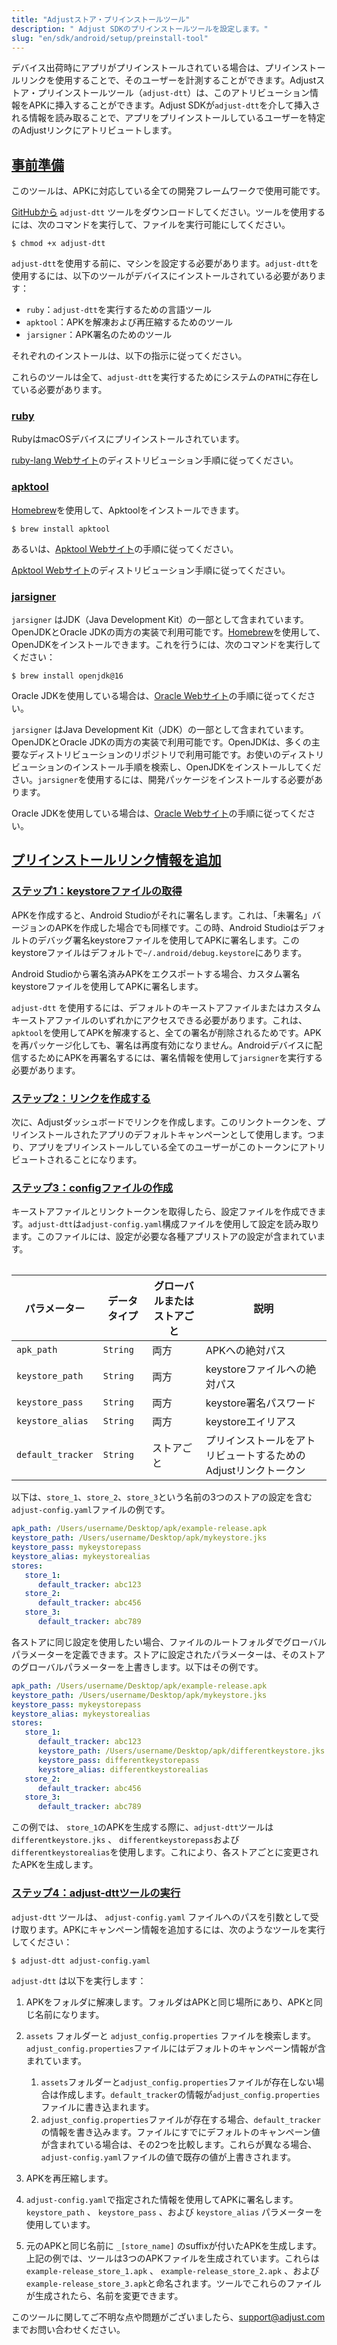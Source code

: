 ```yaml
---
title: "Adjustストア・プリインストールツール"
description: " Adjust SDKのプリインストールツールを設定します。"
slug: "en/sdk/android/setup/preinstall-tool"
---
```

デバイス出荷時にアプリがプリインストールされている場合は、プリインストールリンクを使用することで、そのユーザーを計測することができます。Adjustストア・プリインストールツール（`adjust-dtt`）は、このアトリビューション情報をAPKに挿入することができます。Adjust SDKが`adjust-dtt`を介して挿入される情報を読み取ることで、アプリをプリインストールしているユーザーを特定のAdjustリンクにアトリビュートします。

[事前準備](before-you-begin)
------------------------

<callout type="note"> 

このツールは、APKに対応している全ての開発フレームワークで使用可能です。
</Callout> 

[GitHubから](https://github.com/adjust/android_sdk/blob/master/tools/adjust-dtt) `adjust-dtt` ツールをダウンロードしてください。ツールを使用するには、次のコマンドを実行して、ファイルを実行可能にしてください。

```console
$ chmod +x adjust-dtt
```

`adjust-dtt`を使用する前に、マシンを設定する必要があります。`adjust-dtt`を使用するには、以下のツールがデバイスにインストールされている必要があります：

* `ruby`：`adjust-dtt`を実行するための言語ツール
* `apktool`：APKを解凍および再圧縮するためのツール
* `jarsigner`：APK署名のためのツール

それぞれのインストールは、以下の指示に従ってください。
<callout type="important"> 

これらのツールは全て、`adjust-dtt`を実行するためにシステムの`PATH`に存在している必要があります。
</Callout> 

### [ruby](ruby)

<tabs> <tab title="Mac OS" sync="mac"> 

RubyはmacOSデバイスにプリインストールされています。
</Tab> <tab title="Linux" sync="linux"> 

[ruby\-lang Webサイト](https://www.ruby-lang.org/en/documentation/installation/)のディストリビューション手順に従ってください。
</Tab> </Tabs> 

### [apktool](apktool)

<tabs> <tab title="Mac OS" sync="mac"> 

[Homebrew](https://brew.sh/)を使用して、Apktoolをインストールできます。

```console
$ brew install apktool
```

あるいは、[Apktool Webサイト](https://ibotpeaches.github.io/Apktool/install/)の手順に従ってください。
</Tab> <tab title="Linux" sync="linux"> 

[Apktool Webサイト](https://ibotpeaches.github.io/Apktool/install/)のディストリビューション手順に従ってください。
</Tab> </Tabs> 

### [jarsigner](jarsigner)

<tabs> <tab title="Mac OS" sync="mac"> 

`jarsigner` はJDK（Java Development Kit）の一部として含まれています。OpenJDKとOracle JDKの両方の実装で利用可能です。[Homebrew](https://brew.sh)を使用して、OpenJDKをインストールできます。これを行うには、次のコマンドを実行してください：

```console
$ brew install openjdk@16
```

Oracle JDKを使用している場合は、[Oracle Webサイト](https://docs.oracle.com/en/java/javase/16/install/installation-jdk-macos.html#GUID-E8A251B6-D9A9-4276-ABC8-CC0DAD62EA33)の手順に従ってください。
</Tab> <tab title="Linux" sync="linux"> 

`jarsigner` はJava Development Kit（JDK）の一部として含まれています。OpenJDKとOracle JDKの両方の実装で利用可能です。OpenJDKは、多くの主要なディストリビューションのリポジトリで利用可能です。お使いのディストリビューションのインストール手順を検索し、OpenJDKをインストールしてください。`jarsigner`を使用するには、開発パッケージをインストールする必要があります。

Oracle JDKを使用している場合は、[Oracle Webサイト](https://docs.oracle.com/en/java/javase/16/install/installation-jdk-linux-platforms.html#GUID-737A84E4-2EFF-4D38-8E60-3E29D1B884B8)の手順に従ってください。
</Tab> </Tabs> 

[プリインストールリンク情報を追加](add-preinstall-link-info)
--------------------------------------------

### [ステップ1：keystoreファイルの取得](step-1-get-keystore-file)

APKを作成すると、Android Studioがそれに署名します。これは、「未署名」バージョンのAPKを作成した場合でも同様です。この時、Android Studioはデフォルトのデバッグ署名keystoreファイルを使用してAPKに署名します。このkeystoreファイルはデフォルトで`~/.android/debug.keystore`にあります。

Android Studioから署名済みAPKをエクスポートする場合、カスタム署名keystoreファイルを使用してAPKに署名します。

`adjust-dtt` を使用するには、デフォルトのキーストアファイルまたはカスタムキーストアファイルのいずれかにアクセスできる必要があります。これは、`apktool`を使用してAPKを解凍すると、全ての署名が削除されるためです。APKを再パッケージ化しても、署名は再度有効になりません。Androidデバイスに配信するためにAPKを再署名するには、署名情報を使用して`jarsigner`を実行する必要があります。

### [ステップ2：リンクを作成する](step-2-create-link)

次に、Adjustダッシュボードでリンクを作成します。このリンクトークンを、プリインストールされたアプリのデフォルトキャンペーンとして使用します。つまり、アプリをプリインストールしている全てのユーザーがこのトークンにアトリビュートされることになります。

### [ステップ3：configファイルの作成](step-3-create-a-config-file)

キーストアファイルとリンクトークンを取得したら、設定ファイルを作成できます。`adjust-dtt`は`adjust-config.yaml`構成ファイルを使用して設定を読み取ります。このファイルには、設定が必要な各種アプリストアの設定が含まれています。
<table> 

|      パラメーター       |  データタイプ  | グローバルまたはストアごと |                 説明                 |
|-------------------|----------|---------------|------------------------------------|
| `apk_path`        | `String` | 両方            | APKへの絶対パス                          |
| `keystore_path`   | `String` | 両方            | keystoreファイルへの絶対パス                 |
| `keystore_pass`   | `String` | 両方            | keystore署名パスワード                    |
| `keystore_alias`  | `String` | 両方            | keystoreエイリアス                      |
| `default_tracker` | `String` | ストアごと         | プリインストールをアトリビュートするためのAdjustリンクトークン |

</Table> 

以下は、`store_1`、`store_2`、`store_3`という名前の3つのストアの設定を含む`adjust-config.yaml`ファイルの例です。
<codeblock title="adjust-config.yaml"> 

```yaml
apk_path: /Users/username/Desktop/apk/example-release.apk
keystore_path: /Users/username/Desktop/apk/mykeystore.jks
keystore_pass: mykeystorepass
keystore_alias: mykeystorealias
stores:
   store_1:
      default_tracker: abc123
   store_2:
      default_tracker: abc456
   store_3:
      default_tracker: abc789
```

</CodeBlock> 

各ストアに同じ設定を使用したい場合、ファイルのルートフォルダでグローバルパラメーターを定義できます。ストアに設定されたパラメーターは、そのストアのグローバルパラメーターを上書きします。以下はその例です。
<codeblock title="adjust-config.yaml"> 

```yaml
apk_path: /Users/username/Desktop/apk/example-release.apk
keystore_path: /Users/username/Desktop/apk/mykeystore.jks
keystore_pass: mykeystorepass
keystore_alias: mykeystorealias
stores:
   store_1:
      default_tracker: abc123
      keystore_path: /Users/username/Desktop/apk/differentkeystore.jks
      keystore_pass: differentkeystorepass
      keystore_alias: differentkeystorealias
   store_2:
      default_tracker: abc456
   store_3:
      default_tracker: abc789
```

</CodeBlock> 

この例では、 `store_1`のAPKを生成する際に、`adjust-dtt`ツールは`differentkeystore.jks` 、 `differentkeystorepass`および`differentkeystorealias`を使用します。これにより、各ストアごとに変更されたAPKを生成します。

### [ステップ4：adjust\-dttツールの実行](step-4-run-the-adjust-dtt-tool)

`adjust-dtt` ツールは、 `adjust-config.yaml` ファイルへのパスを引数として受け取ります。APKにキャンペーン情報を追加するには、次のようなツールを実行してください：

```console
$ adjust-dtt adjust-config.yaml
```

`adjust-dtt` は以下を実行します：

1. APKをフォルダに解凍します。フォルダはAPKと同じ場所にあり、APKと同じ名前になります。
2. `assets` フォルダーと `adjust_config.properties` ファイルを検索します。`adjust_config.properties`ファイルにはデフォルトのキャンペーン情報が含まれています。 
   1. `assets`フォルダーと`adjust_config.properties`ファイルが存在しない場合は作成します。`default_tracker`の情報が`adjust_config.properties`ファイルに書き込まれます。
   2. `adjust_config.properties`ファイルが存在する場合、`default_tracker`の情報を書き込みます。ファイルにすでにデフォルトのキャンペーン値が含まれている場合は、その2つを比較します。これらが異なる場合、`adjust-config.yaml`ファイルの値で既存の値が上書きされます。

3. APKを再圧縮します。
4. `adjust-config.yaml`で指定された情報を使用してAPKに署名します。`keystore_path` 、 `keystore_pass` 、および `keystore_alias` パラメーターを使用しています。
5. 元のAPKと同じ名前に `_[store_name]` のsuffixが付いたAPKを生成します。上記の例では、ツールは3つのAPKファイルを生成されています。これらは `example-release_store_1.apk` 、 `example-release_store_2.apk` 、および `example-release_store_3.apk`と命名されます。ツールでこれらのファイルが生成されたら、名前を変更できます。

このツールに関してご不明な点や問題がございましたら、[support@adjust.com](mailto:support@adjust.com)までお問い合わせください。

